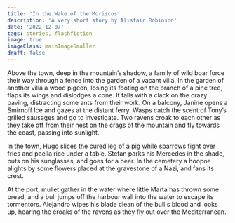 ```yaml
---
title: 'In the Wake of the Moriscos'
description: 'A very short story by Alistair Robinson'
date: '2022-12-07'
tags: stories, flashfiction
image: true
imageClass: mainImageSmaller
draft: false
---
```


Above the town, deep in the mountain’s shadow, a family of wild boar force their way through a fence into the garden of a vacant villa. In the garden of another villa a wood pigeon, losing its footing on the branch of a pine tree, flaps its wings and dislodges a cone. It falls with a clack on the crazy paving, distracting some ants from their work. On a balcony, Janine opens a Smirnoff Ice and gazes at the distant ferry. Wasps catch the scent of Tony’s grilled sausages and go to investigate. Two ravens croak to each other as they take off from their nest on the crags of the mountain and fly towards the coast, passing into sunlight.

In the town, Hugo slices the cured leg of a pig while sparrows fight over fries and paella rice under a table. Stefan parks his Mercedes in the shade, puts on his sunglasses, and goes for a beer. In the cemetery a hoopoe alights by some flowers placed at the gravestone of a Nazi, and fans its crest.

At the port, mullet gather in the water where little Marta has thrown some bread, and a bull jumps off the harbour wall into the water to escape its tormentors. Alejandro wipes his blade clean of the bull's blood and looks up, hearing the croaks of the ravens as they fly out over the Mediterranean.